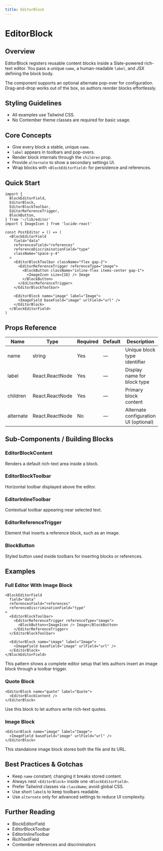 ```yaml
---
title: EditorBlock
---
```


<!-- Edited by human: false -->
<!-- Examples count: 3 -->
<!-- Source examples: 1 -->
<!-- Playground examples: 2 -->
<!-- External examples: 0 -->
<!-- Import examples: 1 -->

# EditorBlock

## Overview
EditorBlock registers reusable content blocks inside a Slate-powered rich-text editor.
You pass a unique `name`, a human-readable `label`, and JSX defining the block body.

The component supports an optional alternate pop-over for configuration. Drag-and-drop works out of the box, so authors reorder blocks effortlessly.

## Styling Guidelines
* All examples use Tailwind CSS.
* No Contember theme classes are required for basic usage.

## Core Concepts
* Give every block a stable, unique `name`.
* `label` appears in toolbars and pop-overs.
* Render block internals through the `children` prop.
* Provide `alternate` to show a secondary settings UI.
* Wrap blocks with `<BlockEditorField>` for persistence and references.

## Quick Start
```tsx
import {
  BlockEditorField,
  EditorBlock,
  EditorBlockToolbar,
  EditorReferenceTrigger,
  BlockButton,
} from '~/lib/editor'
import { ImageIcon } from 'lucide-react'

const PostEditor = () => (
  <BlockEditorField
    field="data"
    referencesField="references"
    referenceDiscriminationField="type"
    className="space-y-4"
  >
    <EditorBlockToolbar className="flex gap-2">
      <EditorReferenceTrigger referenceType="image">
        <BlockButton className="inline-flex items-center gap-1">
          <ImageIcon size={16} /> Image
        </BlockButton>
      </EditorReferenceTrigger>
    </EditorBlockToolbar>

    <EditorBlock name="image" label="Image">
      <ImageField baseField="image" urlField="url" />
    </EditorBlock>
  </BlockEditorField>
)
```

## Props Reference
| Name | Type | Required | Default | Description |
| --- | --- | --- | --- | --- |
| name | string | Yes | — | Unique block type identifier |
| label | React.ReactNode | Yes | — | Display name for block type |
| children | React.ReactNode | Yes | — | Primary block content |
| alternate | React.ReactNode | No | — | Alternate configuration UI (optional) |

## Sub-Components / Building Blocks
### EditorBlockContent
Renders a default rich-text area inside a block.

### EditorBlockToolbar
Horizontal toolbar displayed above the editor.

### EditorInlineToolbar
Contextual toolbar appearing near selected text.

### EditorReferenceTrigger
Element that inserts a reference block, such as an image.

### BlockButton
Styled button used inside toolbars for inserting blocks or references.

## Examples
### Full Editor With Image Block
```tsx
<BlockEditorField
  field="data"
  referencesField="references"
  referenceDiscriminationField="type"
>
  <EditorBlockToolbar>
    <EditorReferenceTrigger referenceType="image">
      <BlockButton><ImageIcon /> Image</BlockButton>
    </EditorReferenceTrigger>
  </EditorBlockToolbar>

  <EditorBlock name="image" label="Image">
    <ImageField baseField="image" urlField="url" />
  </EditorBlock>
</BlockEditorField>
```
This pattern shows a complete editor setup that lets authors insert an image block through a toolbar trigger.

### Quote Block
```tsx
<EditorBlock name="quote" label="Quote">
  <EditorBlockContent />
</EditorBlock>
```
Use this block to let authors write rich-text quotes.

### Image Block
```tsx
<EditorBlock name="image" label="Image">
  <ImageField baseField="image" urlField="url" />
</EditorBlock>
```
This standalone image block stores both the file and its URL.

## Best Practices & Gotchas
* Keep `name` constant; changing it breaks stored content.
* Always nest `<EditorBlock>` inside one `<BlockEditorField>`.
* Prefer Tailwind classes via `className`; avoid global CSS.
* Use short `label`s to keep toolbars readable.
* Use `alternate` only for advanced settings to reduce UI complexity.

## Further Reading
* BlockEditorField
* EditorBlockToolbar
* EditorInlineToolbar
* RichTextField
* Contember references and discriminators

<!-- End of Generated Documentation -->
